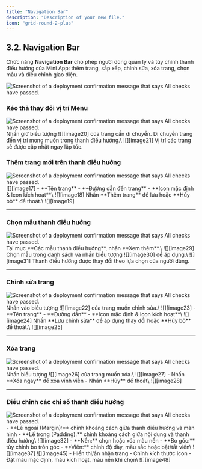 ```yaml
---
title: "Navigation Bar"
description: "Description of your new file."
icon: "grid-round-2-plus"
---
```


## **3.2. Navigation Bar**

Chức năng **Navigation Bar** cho phép người dùng quản lý và tùy chỉnh thanh điều hướng của Mini App: thêm trang, sắp xếp, chỉnh sửa, xóa
trang, chọn mẫu và điều chỉnh giao diện.

<Frame>
  <img
    src="/Nav-Settings.png"
    alt="Screenshot of a deployment confirmation message that says All checks have passed."
    style={{ borderRadius:"0.5rem" }}
    title=""
  />
</Frame>

### Kéo thả thay đổi vị trí Menu

<Frame>
  <img
    src="/general-settings.png"
    alt="Screenshot of a deployment confirmation message that says All checks have passed."
    style={{ borderRadius:"0.5rem" }}
    title=""
  />
</Frame>

<Steps>
  <Step title="Nhấn giữ biểu tượng">
    Nhấn giữ biểu tượng ![][image20] của trang cần di chuyển.
  </Step>
  <Step title="Kéo đến vị trí mong muốn">
    Di chuyển trang đến vị trí mong muốn trong thanh điều hướng.\
    ![][image21]
  </Step>
  <Step title="Hoàn tất sắp xếp">
    Vị trí các trang sẽ được cập nhật ngay lập tức.
  </Step>
</Steps>

### Thêm trang mới trên thanh điều hướng

<Frame>
  <img
    src="/nav-add-more.png"
    alt="Screenshot of a deployment confirmation message that says All checks have passed."
    style={{ borderRadius:"0.5rem" }}
    title=""
  />
</Frame>

<Steps>
  <Step title="Nhấn Thêm trang mới">
    ![][image17]
  </Step>
  <Step title="Nhập thông tin trang">
    - **Tên trang**
    - **Đường dẫn đến trang**
    - **Icon mặc định & Icon kích hoạt**\
      ![][image18]
  </Step>
  <Step title="Xác nhận thêm trang">
    Nhấn **Thêm trang** để lưu hoặc **Hủy bỏ** để thoát.\
    ![][image19]
  </Step>
</Steps>

---

### Chọn mẫu thanh điều hướng

<Frame>
  <img
    src="/general-settings.png"
    alt="Screenshot of a deployment confirmation message that says All checks have passed."
    style={{ borderRadius:"0.5rem" }}
    title=""
  />
</Frame>

<Steps>
  <Step title="Mở danh sách mẫu">
    Tại mục **Các mẫu thanh điều hướng**, nhấn **Xem thêm**.\
    ![][image29]
  </Step>
  <Step title="Chọn mẫu mong muốn">
    Chọn mẫu trong danh sách và nhấn biểu tượng ![][image30] để áp dụng.\
    ![][image31]
  </Step>
  <Step title="Hoàn tất">
    Thanh điều hướng được thay đổi theo lựa chọn của người dùng.
  </Step>
</Steps>

---

### Chỉnh sửa trang

<Frame>
  <img
    src="/general-settings.png"
    alt="Screenshot of a deployment confirmation message that says All checks have passed."
    style={{ borderRadius:"0.5rem" }}
    title=""
  />
</Frame>

<Steps>
  <Step title="Chọn biểu tượng chỉnh sửa">
    Nhấn vào biểu tượng ![][image22] của trang muốn chỉnh sửa.\
    ![][image23]
  </Step>
  <Step title="Nhập dữ liệu mới">
    - **Tên trang**
    - **Đường dẫn**
    - **Icon mặc định & Icon kích hoạt**\
      ![][image24]
  </Step>
  <Step title="Lưu hoặc hủy thao tác">
    Nhấn **Lưu chỉnh sửa** để áp dụng thay đổi hoặc **Hủy bỏ** để thoát.\
    ![][image25]
  </Step>
</Steps>

---

### Xóa trang

<Frame>
  <img
    src="/general-settings.png"
    alt="Screenshot of a deployment confirmation message that says All checks have passed."
    style={{ borderRadius:"0.5rem" }}
    title=""
  />
</Frame>

<Steps>
  <Step title="Chọn biểu tượng Xóa">
    Nhấn biểu tượng ![][image26] của trang muốn xóa.\
    ![][image27]
  </Step>
  <Step title="Xác nhận thao tác">
    - Nhấn **Xóa ngay** để xóa vĩnh viễn
    - Nhấn **Hủy** để thoát\
      ![][image28]
  </Step>
</Steps>

---

### Điều chỉnh các chỉ số thanh điều hướng

<Frame>
  <img
    src="/general-settings.png"
    alt="Screenshot of a deployment confirmation message that says All checks have passed."
    style={{ borderRadius:"0.5rem" }}
    title=""
  />
</Frame>

<Steps>
  <Step title="Thiết lập khoảng cách (Margin & Padding)">
    - **Lề ngoài (Margin):** chỉnh khoảng cách giữa thanh điều hướng và màn hình
    - **Lề trong (Padding):** chỉnh khoảng cách giữa nội dung và thanh điều hướng\
      ![][image32]
  </Step>
  <Step title="Tùy chỉnh phong cách">
    - **Nền:** chọn hoặc xóa màu nền
    - **Bo góc:** tùy chỉnh bo tròn góc
    - **Viền:** chỉnh độ dày, màu sắc hoặc bật/tắt viền\
      ![][image37] ![][image45]
  </Step>
  <Step title="Điều chỉnh tổng quan">
    - Hiển thị/ẩn nhãn trang
    - Chỉnh kích thước icon
    - Đặt màu mặc định, màu kích hoạt, màu nền khi chọn\
      ![][image48]
  </Step>
</Steps>